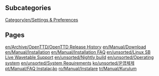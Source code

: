 
== Subcategories ==
[[Category/en/Settings & Preferences]]

== Pages ==
[[en/Archive/OpenTTD/OpenTTD Release History]]
[[en/Manual/Download]]
[[en/Manual/Installation]]
[[en/Manual/Installation FAQ]]
[[en/unsorted/Linux SB Live Wavetable Support]]
[[en/unsorted/Nightly build]]
[[en/unsorted/Operating system]]
[[en/unsorted/System Requirements]]
[[ko/unsorted/운영체제]]
[[pt/Manual/FAQ Instalação]]
[[ro/Manual/Instalare]]
[[tr/Manual/Kurulum]]
